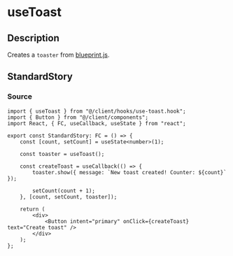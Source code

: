 
<Meta title="hooks/use-toast" />

# useToast

## Description
Creates a `toaster` from
[blueprint.js](https://blueprintjs.com/docs/#core/components/toast.toaster).

## StandardStory
<Preview>
	<Story name="standard">
		<StandardStory />
	</Story>
</Preview>

### Source
```tsx
import { useToast } from "@/client/hooks/use-toast.hook";
import { Button } from "@/client/components";
import React, { FC, useCallback, useState } from "react";

export const StandardStory: FC = () => {
	const [count, setCount] = useState<number>(1);

	const toaster = useToast();

	const createToast = useCallback(() => {
		toaster.show({ message: `New toast created! Counter: ${count}` });

		setCount(count + 1);
	}, [count, setCount, toaster]);

	return (
		<div>
			<Button intent="primary" onClick={createToast} text="Create toast" />
		</div>
	);
};
```
